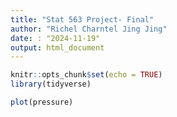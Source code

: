 ```yaml
---
title: "Stat 563 Project- Final"
author: "Richel Charntel Jing Jing"
date: : "2024-11-19"
output: html_document
---
```


```r
knitr::opts_chunk$set(echo = TRUE)
library(tidyverse)
```


```r
plot(pressure)
```
